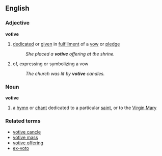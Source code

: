 ==English==
===Adjective===
'''votive'''
# [[dedicated]] or [[given]] in [[fulfillment]] of a [[vow]] or [[pledge]]
#:''She placed a '''votive''' offering at the shrine.''
# of, expressing or symbolizing a vow
#:''The church was lit by '''votive''' candles.''
===Noun===
'''votive'''
#{{music}} a [[hymn]] or [[chant]] dedicated to a particular [[saint]], or to the [[Virgin Mary]]
===Related terms===
*[[votive cancle]]
*[[votive mass]]
*[[votive offering]]
*[[ex-voto]]